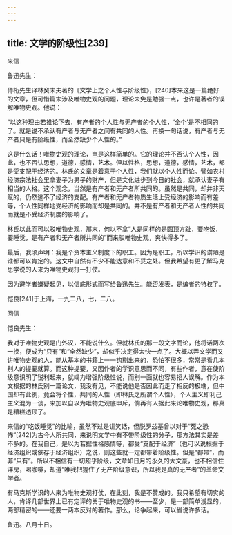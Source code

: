 ```yaml
---
---
---
```

title: 文学的阶级性[239]
---




来信

鲁迅先生：

侍桁先生译林癸未夫著的《文学上之个人性与阶级性》，[240]本来这是一篇绝好的文章，但可惜篇末涉及唯物史观的问题，理论未免是勉强一点，也许是著者的误解唯物史观。他说：

“以这种理由若推论下去，有产者的个人性与无产者的个人性，‘全个’是不相同的了。就是说不承认有产者与无产者之间有共同的人性。再换一句话说，有产者与无产者只是有阶级性，而全然缺少个人性的。”

这是什么话！唯物史观的理论，岂是这样简单的。它的理论并不否认个人性，因此，也不否认思想，道德，感情，艺术。但以性格，思想，道德，感情，艺术，都是受支配于经济的。林氏的文章是着意于个人性，我们就以个人性而论。譬如农村经济宗法社会里拿妻子为男子的财产，但是文化进步到今日的社会，就承认妻子有相当的人格。这个观念，当然是有产者和无产者所共同的。虽然是共同，却并非天赋的，仍然逃不了经济的支配。有产者和无产者物质生活上受经济的影响而有差等，个人性同样地受经济的影响而却是共同的。并不是有产者和无产者人性的共同而就是不受经济制度的影响了。

林氏以此而可以驳唯物史观，那末，何以不拿“人是同样的是圆顶方趾，要吃饭，要睡觉，是有产者和无产者所共同的”而来驳唯物史观，爽快得多了。

最后，我须声明：我是个资本主义制度下的职工。因为是职工，所以学识的谫陋是谁都可以肯定的。这文中自然有不少不能达意和不妥之处。但我希望有更了解马克思学说的人来为唯物史观打一打仗。

因为避学者嫌疑起见，以信底形式而写给鲁迅先生。能否发表，是编者的特权了。

恺良[241]于上海，一九二八，七，二八。

回信

恺良先生：

我对于唯物史观是门外汉，不能说什么。但就林氏的那一段文字而论，他将话两次一换，便成为“只有”和“全然缺少”，却似乎决定得太快一点了。大概以弄文学而又讲唯物史观的人，能从基本的书籍上一一钩剔出来的，恐怕不很多，常常是看几本别人的提要就算。而这种提要，又因作者的学识意思而不同，有些作者，意在使阶级意识明了锐利起来，就竭力增强阶级性说，而别一面就也容易招人误解。作为本文根据的林氏别一篇论文，我没有见，不能说他是否因此而走了相反的极端，但中国却有此例，竟会将个性，共同的人性（即林氏之所谓个人性），个人主义即利己主义混为一谈，来加以自以为唯物史观底申斥，倘再有人据此来论唯物史观，那真是糟糕透顶了。

来信的“吃饭睡觉”的比喻，虽然不过是讲笑话，但脱罗兹基曾以对于“死之恐怖”[242]为古今人所共同，来说明文学中有不带阶级性的分子，那方法其实是差不多的。在我自己，是以为若据性格感情等，都受“支配于经济”（也可以说根据于经济组织或依存于经济组织）之说，则这些就一定都带着阶级性。但是“都带”，而非“只有”。所以不相信有一切超乎阶级，文章如日月的永久的大文豪，也不相信住洋房，喝咖啡，却道“唯我把握住了无产阶级意识，所以我是真的无产者”的革命文学者。

有马克斯学识的人来为唯物史观打仗，在此刻，我是不赞成的。我只希望有切实的人，肯译几部世界上已有定评的关于唯物史观的书——至少，是一部简单浅显的，两部精密的——还要一两本反对的著作。那么，论争起来，可以省说许多话。

鲁迅。八月十日。